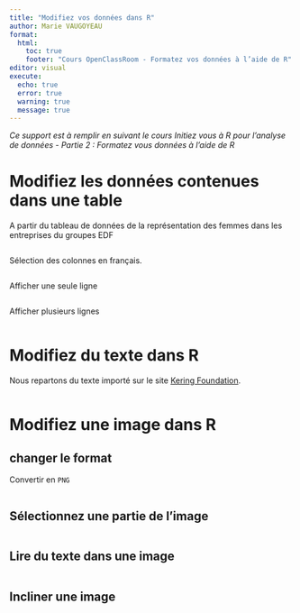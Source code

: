 ```yaml
---
title: "Modifiez vos données dans R"
author: Marie VAUGOYEAU
format:
  html:
    toc: true
    footer: "Cours OpenClassRoom - Formatez vos données à l’aide de R"
editor: visual
execute:
  echo: true
  error: true
  warning: true
  message: true
---
```


*Ce support est à remplir en suivant le cours Initiez vous à R pour l'analyse de données - Partie 2 : Formatez vous données à l'aide de R*

# Modifiez les données contenues dans une table

A partir du tableau de données de la représentation des femmes dans les entreprises du groupes EDF

```r

```

Sélection des colonnes en français.

```r

```

Afficher une seule ligne

```r

```

Afficher plusieurs lignes

```r

```

# Modifiez du texte dans R

Nous repartons du texte importé sur le site [Kering Foundation](https://www.keringfoundation.org/fr/).

```r

```

# Modifiez une image dans R

## changer le format

Convertir en `PNG`

```r


```

## Sélectionnez une partie de l'image

```r

```

## Lire du texte dans une image

```r


```

## Incliner une image

```r

```
